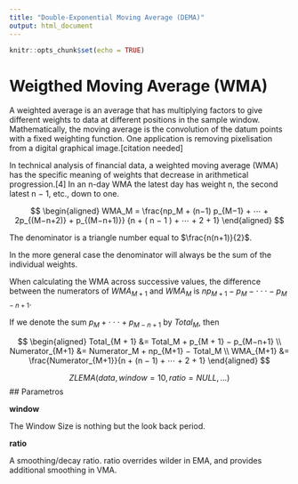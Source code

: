 ```yaml
---
title: "Double-Exponential Moving Average (DEMA)"
output: html_document
---
```


```r
knitr::opts_chunk$set(echo = TRUE)
```

# Weigthed Moving Average (WMA)

A weighted average is an average that has multiplying factors to give different weights to data at different positions in the sample window. Mathematically, the moving average is the convolution of the datum points with a fixed weighting function. One application is removing pixelisation from a digital graphical image.[citation needed]

In technical analysis of financial data, a weighted moving average (WMA) has the specific meaning of weights that decrease in arithmetical progression.[4] In an n-day WMA the latest day has weight n, the second latest n − 1, etc., down to one.

$$
\begin{aligned}
    WMA_M = \frac{np_M + (n−1) p_{M−1} + ⋯ + 2p_{(M−n+2)} + p_{(M−n+1)}} {n + ( n − 1 ) + ⋯ + 2 + 1} 
\end{aligned}
$$

The denominator is a triangle number equal to $\frac{n(n+1)}{2}$.

In the more general case the denominator will always be the sum of the individual weights. 


When calculating the WMA across successive values, the difference between the numerators of $WMA_{M+1}$ and ${WMA_M}$ is $np_{M+1} − p_M − ⋅⋅⋅ − p_{M−n+1}$. 

If we denote the sum $p_M + ⋅⋅⋅ + p_{M−n+1}$ by $Total_M$, then

$$
\begin{aligned}
    Total_{M + 1} &= Total_M + p_{M + 1} − p_{M−n+1} \\
    Numerator_{M+1} &= Numerator_M + np_{M+1} − Total_M \\
    WMA_{M+1} &= \frac{Numerator_{M+1}}{n + (n − 1) + ⋯ + 2 + 1}
\end{aligned}
$$



$$
ZLEMA(data, window = 10, ratio = NULL, ...)
$$
## Parametros

__window__

The Window Size is nothing but the look back period.


__ratio__

A smoothing/decay ratio. ratio overrides wilder in EMA, and provides additional smoothing in VMA.

